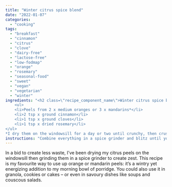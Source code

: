```yaml
---
title: "Winter citrus spice blend"
date: "2022-01-07"
categories: 
  - "cooking"
tags: 
  - "breakfast"
  - "cinnamon"
  - "citrus"
  - "clove"
  - "dairy-free"
  - "lactose-free"
  - "low-fodmap"
  - "orange"
  - "rosemary"
  - "seasonal-food"
  - "sweet"
  - "vegan"
  - "vegetarian"
  - "winter"
ingredients: "<h2 class=\"recipe_component_name\">Winter citrus spice blend</h2>
    <ul>
 	<li>Peels from 2 x medium oranges or 3 x mandarins*</li>
 	<li>2 tsp x ground cinnamon</li>
 	<li>1 tsp x ground cloves</li>
 	<li>1 tsp x dried rosemary</li>
</ul>
*I dry them on the windowsill for a day or two until crunchy, then crush in a spice grinder. If you want to speed things up, you can cook the peels for an hour or two at 100°c until curling at the edges, then dry completely before grinding."
instructions: "Combine everything in a spice grinder and blitz until you have a fine powder. Store in a sealed jar."
---
```


In a bid to create less waste, I’ve been drying my citrus peels on the windowsill then grinding them in a spice grinder to create zest. This recipe is my favourite way to use up orange or mandarin peels: it’s a wintry yet energizing addition to my morning bowl of porridge. You could also use it in granola, cookies or cakes – or even in savoury dishes like soups and couscous salads.
